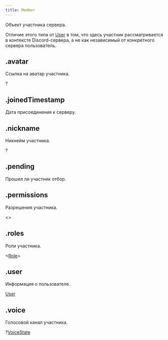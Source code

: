 ```yaml
---
title: Member
---
```



Объект участника сервера.

Отличие этого типа от [User](user.mdx) в том, что здесь участник рассматривается в контексте Discord-сервера, а не как независимый от конкретного сервера пользователь.

## .avatar

Ссылка на аватар участника.

?<MdnRef dataType="String" />

## .joinedTimestamp

Дата присоединения к серверу.

<MdnRef dataType="Number" />

## .nickname

Никнейм участника.

?<MdnRef dataType="String" />

## .pending

Прошел ли участник отбор.

<MdnRef dataType="Boolean" />

## .permissions

Разрешения участника.

<MdnRef dataType="Array" />\<<MdnRef dataType="String" />>

## .roles

Роли участника.

<MdnRef dataType="Array" />\<[Role](role.mdx)>

## .user

Информация о пользователе.

[User](user.mdx)

## .voice

Голосовой канал участника.

?[VoiceState](voicestate.mdx)
